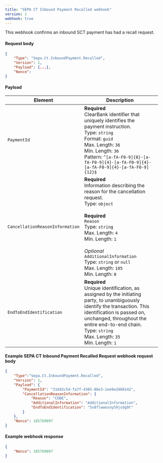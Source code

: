 ```yaml
---
title: "SEPA CT Inbound Payment Recalled webhook"
version: 1
webhook: true
---
```


This webhook confirms an inbound SCT payment has had a recall request.

#### Request body

```json
{
    "Type": "Sepa.Ct.InboundPayment.Recalled",
    "Version": 1,
    "Payload": {...},
    "Nonce":
}
```

#### Payload
| Element                 | Description     |
|-------------------------|-----------------|
|`PaymentId` |**Required**<br />ClearBank identifier that uniquely identifies the payment instruction.<br/>Type: `string`<br/>Format: `guid`<br/>Max. Length: `36`<br/>Min. Length: `36`<br /> Pattern: `^[a-fA-F0-9]{8}-[a-fA-F0-9]{4}-[a-fA-F0-9]{4}-[a-fA-F0-9]{4}-[a-fA-F0-9]{12}$` |
|`CancellationReasonInformation` |**Required**<br />Information describing the reason for the cancellation request.<br/>Type: `object`<br/><br/>**Required**<br/>`Reason`<br/>Type: `string`<br/>Max. Length: `4`<br/>Min. Length: `1`<br/><br/>*Optional*<br/>`AdditionalInformation`<br/>Type: `string` or `null`<br/>Max. Length: `105`<br/>Min. Length: `0` |
|`EndToEndIdentification` |**Required**<br />Unique identification, as assigned by the initiating party, to unambiguously identify the transaction. This identification is passed on, unchanged, throughout the entire end-to-end chain.<br/>Type: `string`<br/>Max. Length: `35`<br/>Min. Length: `1` |

#### Example SEPA CT Inbound Payment Recalled Request webhook request body

```json
{
    "Type":"Sepa.Ct.InboundPayment.Recalled",
    "Version": 1,
    "Payload": {
        "PaymentId": "31d42c5d-fa7f-4385-86e3-1ee9e2d60142",
        "CancellationReasonInformation": {
            "Reason": "CODE",
            "AdditionalInformation": "AdditionalInformation",
            "EndToEndIdentification": "5v8flwwosny59jsdg9t"
        }
    },
    "Nonce": 185769097
}
```

#### Example webhook response
```json
{
    "Nonce": 185769097
}
```